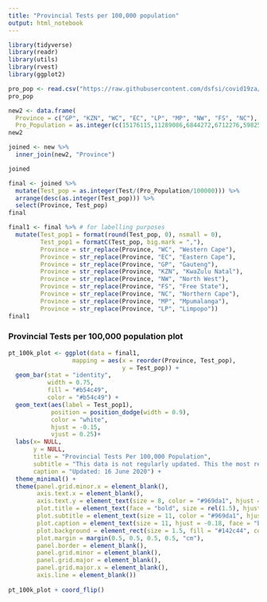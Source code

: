 ```yaml
---
title: "Provincial Tests per 100,000 population"
output: html_notebook
---
```


```r
library(tidyverse)
library(readr)
library(utils)
library(rvest)
library(ggplot2)
```

```r
pro_pop <- read.csv("https://raw.githubusercontent.com/dsfsi/covid19za/master/data/district_data/za_province_pop.csv", fileEncoding = "UTF-8-BOM", fill = TRUE,header = TRUE)
pro_pop
```

```r
new2 <- data.frame(
  Province = c("GP", "KZN", "WC", "EC", "LP", "MP", "NW", "FS", "NC"),
  Pro_Population = as.integer(c(15176115,11289086,6844272,6712276,5982584,4592187,4072160,2887465,1263875)))
new2
```
```r
joined <- new %>% 
  inner_join(new2, "Province")

joined
```


```r

final <- joined %>% 
  mutate(Test_pop = as.integer(Test/(Pro_Population/100000))) %>% 
  arrange(desc(as.integer(Test_pop))) %>% 
  select(Province, Test_pop)
final
```

```r
final1 <- final %>% # for labelling purposes
  mutate(Test_pop1 = format(round(Test_pop, 0), nsmall = 0),
         Test_pop1 = formatC(Test_pop, big.mark = ","),
         Province = str_replace(Province, "WC", "Western Cape"),
         Province = str_replace(Province, "EC", "Eastern Cape"),
         Province = str_replace(Province, "GP", "Gauteng"),
         Province = str_replace(Province, "KZN", "KwaZulu Natal"),
         Province = str_replace(Province, "NW", "North West"),
         Province = str_replace(Province, "FS", "Free State"),
         Province = str_replace(Province, "NC", "Northern Cape"),
         Province = str_replace(Province, "MP", "Mpumalanga"),
         Province = str_replace(Province, "LP", "Limpopo"))
final1
```

### Provincial Tests per 100,000 population plot

```r
pt_100k_plot <- ggplot(data = final1,
                  mapping = aes(x = reorder(Province, Test_pop), 
                                y = Test_pop)) +
  geom_bar(stat = "identity",
           width = 0.75,
           fill = "#b54c49",
           color = "#b54c49") +
  geom_text(aes(label = Test_pop1), 
            position = position_dodge(width = 0.9), 
            color = "white",
            hjust = -0.15,
            vjust = 0.25)+
  labs(x= NULL,
       y = NULL,
       title = "Provincial Tests Per 100,000 Population",
       subtitle = "This data is not regularly updated. This the most recent data available",
       caption = "Updated: 16 June 2020") + 
  theme_minimal() + 
  theme(panel.grid.minor.x = element_blank(), 
        axis.text.x = element_blank(),
        axis.text.y = element_text(size = 8, color = "#969da1", hjust = 1.0, vjust = 0),
        plot.title = element_text(face = "bold", size = rel(1.5), hjust = -0.38, colour = "white"),
        plot.subtitle = element_text(size = 11, color = "#969da1", hjust = -0.25),
        plot.caption = element_text(size = 11, hjust = -0.18, face = "bold", color = "white"),
        plot.background = element_rect(size = 1.5, fill = "#142c44", colour = "#969da1"),
        plot.margin = margin(0.5, 0.5, 0.5, 0.5, "cm"),
        panel.border = element_blank(),
        panel.grid.minor = element_blank(),
        panel.grid.major = element_blank(),
        panel.grid.major.x = element_blank(),
        axis.line = element_blank())
        
pt_100k_plot + coord_flip()
```
